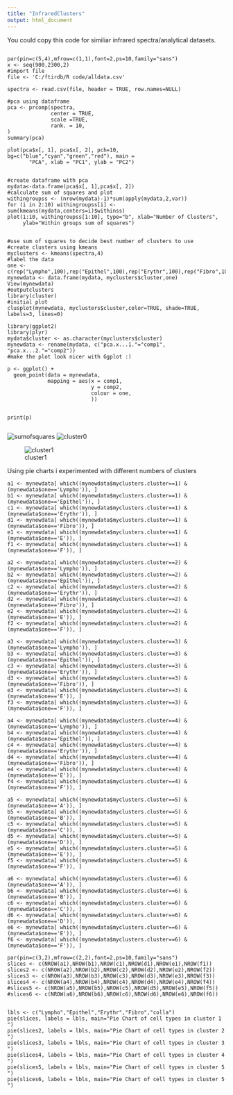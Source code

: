 ```yaml
---
title: "InfraredClusters"
output: html_document
---
```




You could copy this code for similiar infrared spectra/analytical datasets.

```library(data.table)

par(pin=c(5,4),mfrow=c(1,1),font=2,ps=10,family="sans")
x <- seq(900,2300,2)
#import file
file <- 'C:/ftirdb/R code/alldata.csv'

spectra <- read.csv(file, header = TRUE, row.names=NULL)

#pca using dataframe
pca <- prcomp(spectra,
              center = TRUE,
              scale =TRUE,
              rank. = 10,
)
summary(pca)

plot(pca$x[, 1], pca$x[, 2], pch=10, bg=c("blue","cyan","green","red"), main =
       "PCA", xlab = "PC1", ylab = "PC2") 


#create dataframe with pca
mydata<-data.frame(pca$x[, 1],pca$x[, 2]) 
#calculate sum of squares and plot
withingroupss <- (nrow(mydata)-1)*sum(apply(mydata,2,var))
for (i in 2:10) withingroupss[i] <- sum(kmeans(mydata,centers=i)$withinss)
plot(1:10, withingroupss[1:10], type="b", xlab="Number of Clusters",
     ylab="Within groups sum of squares") 


#use sum of squares to decide best number of clusters to use 
#create clusters using kmeans
myclusters <- kmeans(spectra,4) 
#label the data
one <- c(rep("Lympho",100),rep("Epithel",100),rep("Erythr",100),rep("Fibro",101))
mynewdata <- data.frame(mydata, myclusters$cluster,one)
View(mynewdata) 
#outputclusters
library(cluster)
#initial plot
clusplot(mynewdata, myclusters$cluster,color=TRUE, shade=TRUE, labels=3, lines=0)

library(ggplot2)
library(plyr)
mydata$cluster <- as.character(myclusters$cluster)
mynewdata <- rename(mydata, c("pca.x...1."="comp1", "pca.x...2."="comp2"))
#make the plot look nicer with Ggplot :) 

p <- ggplot() +
  geom_point(data = mynewdata, 
             mapping = aes(x = comp1, 
                           y = comp2, 
                           colour = one,
                           ))


print(p)


```


![sumofsquares](C:\Users\sgriffiths\Documents\cellclusters.jpeg)
![cluster0](C:\Users\sgriffiths\Documents\plotofclusters.jpeg)

![cluster1](C:\Users\sgriffiths\Documents\sumofs.jpeg)

Using pie charts i experimented with different numbers of clusters

```
a1 <- mynewdata[ which((mynewdata$myclusters.cluster==1) &(mynewdata$one=='Lympho')), ]
b1 <- mynewdata[ which((mynewdata$myclusters.cluster==1) &(mynewdata$one=='Epithel')), ]
c1 <- mynewdata[ which((mynewdata$myclusters.cluster==1) &(mynewdata$one=='Erythr')), ]
d1 <- mynewdata[ which((mynewdata$myclusters.cluster==1) &(mynewdata$one=='Fibro')), ]
e1 <- mynewdata[ which((mynewdata$myclusters.cluster==1) &(mynewdata$one=='E')), ]
f1 <- mynewdata[ which((mynewdata$myclusters.cluster==1) &(mynewdata$one=='F')), ]

a2 <- mynewdata[ which((mynewdata$myclusters.cluster==2) &(mynewdata$one=='Lympho')), ]
b2 <- mynewdata[ which((mynewdata$myclusters.cluster==2) &(mynewdata$one=='Epithel')), ]
c2 <- mynewdata[ which((mynewdata$myclusters.cluster==2) &(mynewdata$one=='Erythr')), ]
d2 <- mynewdata[ which((mynewdata$myclusters.cluster==2) &(mynewdata$one=='Fibro')), ]
e2 <- mynewdata[ which((mynewdata$myclusters.cluster==2) &(mynewdata$one=='E')), ]
f2 <- mynewdata[ which((mynewdata$myclusters.cluster==2) &(mynewdata$one=='F')), ]

a3 <- mynewdata[ which((mynewdata$myclusters.cluster==3) &(mynewdata$one=='Lympho')), ]
b3 <- mynewdata[ which((mynewdata$myclusters.cluster==3) &(mynewdata$one=='Epithel')), ]
c3 <- mynewdata[ which((mynewdata$myclusters.cluster==3) &(mynewdata$one=='Erythr')), ]
d3 <- mynewdata[ which((mynewdata$myclusters.cluster==3) &(mynewdata$one=='Fibro')), ]
e3 <- mynewdata[ which((mynewdata$myclusters.cluster==3) &(mynewdata$one=='E')), ]
f3 <- mynewdata[ which((mynewdata$myclusters.cluster==3) &(mynewdata$one=='F')), ]

a4 <- mynewdata[ which((mynewdata$myclusters.cluster==4) &(mynewdata$one=='Lympho')), ]
b4 <- mynewdata[ which((mynewdata$myclusters.cluster==4) &(mynewdata$one=='Epithel')), ]
c4 <- mynewdata[ which((mynewdata$myclusters.cluster==4) &(mynewdata$one=='Erythr')), ]
d4 <- mynewdata[ which((mynewdata$myclusters.cluster==4) &(mynewdata$one=='Fibro')), ]
e4 <- mynewdata[ which((mynewdata$myclusters.cluster==4) &(mynewdata$one=='E')), ]
f4 <- mynewdata[ which((mynewdata$myclusters.cluster==4) &(mynewdata$one=='F')), ]

a5 <- mynewdata[ which((mynewdata$myclusters.cluster==5) &(mynewdata$one=='A')), ]
b5 <- mynewdata[ which((mynewdata$myclusters.cluster==5) &(mynewdata$one=='B')), ]
c5 <- mynewdata[ which((mynewdata$myclusters.cluster==5) &(mynewdata$one=='C')), ]
d5 <- mynewdata[ which((mynewdata$myclusters.cluster==5) &(mynewdata$one=='D')), ]
e5 <- mynewdata[ which((mynewdata$myclusters.cluster==5) &(mynewdata$one=='E')), ]
f5 <- mynewdata[ which((mynewdata$myclusters.cluster==5) &(mynewdata$one=='F')), ]

a6 <- mynewdata[ which((mynewdata$myclusters.cluster==6) &(mynewdata$one=='A')), ]
b6 <- mynewdata[ which((mynewdata$myclusters.cluster==6) &(mynewdata$one=='B')), ]
c6 <- mynewdata[ which((mynewdata$myclusters.cluster==6) &(mynewdata$one=='C')), ]
d6 <- mynewdata[ which((mynewdata$myclusters.cluster==6) &(mynewdata$one=='D')), ]
e6 <- mynewdata[ which((mynewdata$myclusters.cluster==6) &(mynewdata$one=='E')), ]
f6 <- mynewdata[ which((mynewdata$myclusters.cluster==6) &(mynewdata$one=='F')), ]

par(pin=c(3,2),mfrow=c(2,2),font=2,ps=10,family="sans")
slices <- c(NROW(a1),NROW(b1),NROW(c1),NROW(d1),NROW(e1),NROW(f1))
slices2 <- c(NROW(a2),NROW(b2),NROW(c2),NROW(d2),NROW(e2),NROW(f2))
slices3 <- c(NROW(a3),NROW(b3),NROW(c3),NROW(d3),NROW(e3),NROW(f3))
slices4 <- c(NROW(a4),NROW(b4),NROW(c4),NROW(d4),NROW(e4),NROW(f4))
#slices5 <- c(NROW(a5),NROW(b5),NROW(c5),NROW(d5),NROW(e5),NROW(f5))
#slices6 <- c(NROW(a6),NROW(b6),NROW(c6),NROW(d6),NROW(e6),NROW(f6))


lbls <- c("Lympho","Epithel","Erythr","Fibro","colla")
pie(slices, labels = lbls, main="Pie Chart of cell types in cluster 1 ")
pie(slices2, labels = lbls, main="Pie Chart of cell types in cluster 2 ")
pie(slices3, labels = lbls, main="Pie Chart of cell types in cluster 3 ")
pie(slices4, labels = lbls, main="Pie Chart of cell types in cluster 4 ")
pie(slices5, labels = lbls, main="Pie Chart of cell types in cluster 5 ")
pie(slices6, labels = lbls, main="Pie Chart of cell types in cluster 5 ")

```

